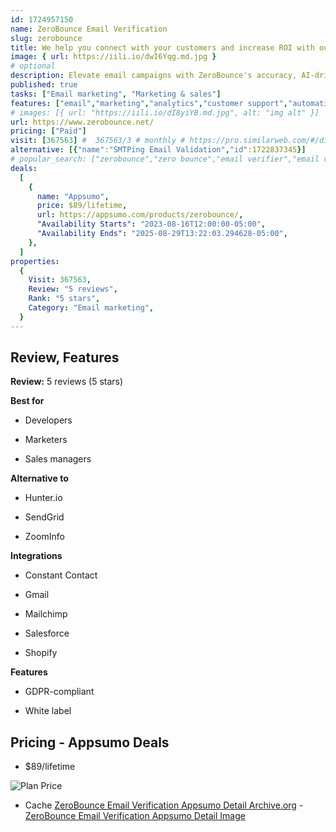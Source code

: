 ```yaml
---
id: 1724957150
name: ZeroBounce Email Verification
slug: zerobounce
title: We help you connect with your customers and increase ROI with our 99% accurate email validation
image: { url: https://iili.io/dwI6Yqg.md.jpg }
# optional
description: Elevate email campaigns with ZeroBounce's accuracy, AI-driven insights, and seamless integrationEnsure sender reputation, find valid contacts, and optimize email deliverability with ZeroBounce's comprehensive solutions
published: true
tasks: ["Email marketing", "Marketing & sales"]
features: ["email","marketing","analytics","customer support","automation","ai"]
# images: [{ url: "https://iili.io/dI8yiYB.md.jpg", alt: "img alt" }]
url: https://www.zerobounce.net/
pricing: ["Paid"]
visit: [367563] #  367563/3 # monthly # https://pro.similarweb.com/#/digitalsuite/websiteanalysis/home
alternative: [{"name":"SMTPing Email Validation","id":1722837345}]
# popular_search: ["zerobounce","zero bounce","email verifier","email checker","email handtekening bounce test","zerobounce","zero bounce","email verifier","neverbounce","check mail if exist"]
deals:
  [
    {
      name: "Appsumo",
      price: $89/lifetime,
      url: https://appsumo.com/products/zerobounce/,
      "Availability Starts": "2023-08-16T12:00:00-05:00",
      "Availability Ends": "2025-08-29T13:22:03.294628-05:00",
    },
  ]
properties:
  {
    Visit: 367563,
    Review: "5 reviews",
    Rank: "5 stars",
    Category: "Email marketing",
  }
---
```


## Review, Features

**Review:** 5 reviews (5 stars)

**Best for**

- Developers

- Marketers

- Sales managers

**Alternative to**

- Hunter.io

- SendGrid

- ZoomInfo

**Integrations**

- Constant Contact

- Gmail

- Mailchimp

- Salesforce

- Shopify

**Features**

- GDPR-compliant

- White label

## Pricing - Appsumo Deals

- $89/lifetime

<Img src="https://iili.io/dwTa3l4.png" alt="Plan Price" />

- Cache [ZeroBounce Email Verification Appsumo Detail Archive.org](https://web.archive.org/web/*/https://appsumo.com/products/zerobounce/) - [ZeroBounce Email Verification Appsumo Detail Image](https://iili.io/dwTalzF.png)
